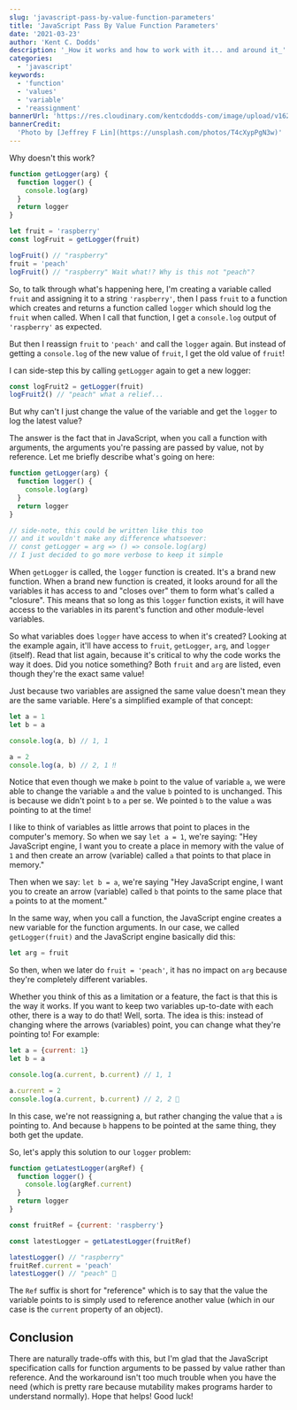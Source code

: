 ```yaml
---
slug: 'javascript-pass-by-value-function-parameters'
title: 'JavaScript Pass By Value Function Parameters'
date: '2021-03-23'
author: 'Kent C. Dodds'
description: '_How it works and how to work with it... and around it_'
categories:
  - 'javascript'
keywords:
  - 'function'
  - 'values'
  - 'variable'
  - 'reassignment'
bannerUrl: 'https://res.cloudinary.com/kentcdodds-com/image/upload/v1625033067/kentcdodds.com/content/blog/javascript-pass-by-value-function-parameters/banner.jpg'
bannerCredit:
  'Photo by [Jeffrey F Lin](https://unsplash.com/photos/T4cXypPgN3w)'
---
```


Why doesn't this work?

```javascript
function getLogger(arg) {
  function logger() {
    console.log(arg)
  }
  return logger
}

let fruit = 'raspberry'
const logFruit = getLogger(fruit)

logFruit() // "raspberry"
fruit = 'peach'
logFruit() // "raspberry" Wait what!? Why is this not "peach"?
```

So, to talk through what's happening here, I'm creating a variable called
`fruit` and assigning it to a string `'raspberry'`, then I pass `fruit` to a
function which creates and returns a function called `logger` which should log
the `fruit` when called. When I call that function, I get a `console.log` output
of `'raspberry'` as expected.

But then I reassign `fruit` to `'peach'` and call the `logger` again. But
instead of getting a `console.log` of the new value of `fruit`, I get the old
value of `fruit`!

I can side-step this by calling `getLogger` again to get a new logger:

```javascript
const logFruit2 = getLogger(fruit)
logFruit2() // "peach" what a relief...
```

But why can't I just change the value of the variable and get the `logger` to
log the latest value?

The answer is the fact that in JavaScript, when you call a function with
arguments, the arguments you're passing are passed by value, not by reference.
Let me briefly describe what's going on here:

```javascript
function getLogger(arg) {
  function logger() {
    console.log(arg)
  }
  return logger
}

// side-note, this could be written like this too
// and it wouldn't make any difference whatsoever:
// const getLogger = arg => () => console.log(arg)
// I just decided to go more verbose to keep it simple
```

When `getLogger` is called, the `logger` function is created. It's a brand new
function. When a brand new function is created, it looks around for all the
variables it has access to and "closes over" them to form what's called a
"closure". This means that so long as this `logger` function exists, it will
have access to the variables in its parent's function and other module-level
variables.

So what variables does `logger` have access to when it's created? Looking at the
example again, it'll have access to `fruit`, `getLogger`, `arg`, and `logger`
(itself). Read that list again, because it's critical to why the code works the
way it does. Did you notice something? Both `fruit` and `arg` are listed, even
though they're the exact same value!

Just because two variables are assigned the same value doesn't mean they are the
same variable. Here's a simplified example of that concept:

```javascript
let a = 1
let b = a

console.log(a, b) // 1, 1

a = 2
console.log(a, b) // 2, 1 ‼️
```

Notice that even though we make `b` point to the value of variable `a`, we were
able to change the variable `a` and the value `b` pointed to is unchanged. This
is because we didn't point `b` to `a` per se. We pointed `b` to the value `a`
was pointing to at the time!

I like to think of variables as little arrows that point to places in the
computer's memory. So when we say `let a = 1`, we're saying: "Hey JavaScript
engine, I want you to create a place in memory with the value of `1` and then
create an arrow (variable) called `a` that points to that place in memory."

Then when we say: `let b = a`, we're saying "Hey JavaScript engine, I want you
to create an arrow (variable) called `b` that points to the same place that `a`
points to at the moment."

In the same way, when you call a function, the JavaScript engine creates a new
variable for the function arguments. In our case, we called `getLogger(fruit)`
and the JavaScript engine basically did this:

```javascript
let arg = fruit
```

So then, when we later do `fruit = 'peach'`, it has no impact on `arg` because
they're completely different variables.

Whether you think of this as a limitation or a feature, the fact is that this is
the way it works. If you want to keep two variables up-to-date with each other,
there is a way to do that! Well, sorta. The idea is this: instead of changing
where the arrows (variables) point, you can change what they're pointing to! For
example:

```javascript
let a = {current: 1}
let b = a

console.log(a.current, b.current) // 1, 1

a.current = 2
console.log(a.current, b.current) // 2, 2 🎉
```

In this case, we're not reassigning a, but rather changing the value that `a` is
pointing to. And because `b` happens to be pointed at the same thing, they both
get the update.

So, let's apply this solution to our `logger` problem:

```javascript
function getLatestLogger(argRef) {
  function logger() {
    console.log(argRef.current)
  }
  return logger
}

const fruitRef = {current: 'raspberry'}

const latestLogger = getLatestLogger(fruitRef)

latestLogger() // "raspberry"
fruitRef.current = 'peach'
latestLogger() // "peach" 🎉
```

The `Ref` suffix is short for "reference" which is to say that the value the
variable points to is simply used to reference another value (which in our case
is the `current` property of an object).

## Conclusion

There are naturally trade-offs with this, but I'm glad that the JavaScript
specification calls for function arguments to be passed by value rather than
reference. And the workaround isn't too much trouble when you have the need
(which is pretty rare because mutability makes programs harder to understand
normally). Hope that helps! Good luck!
